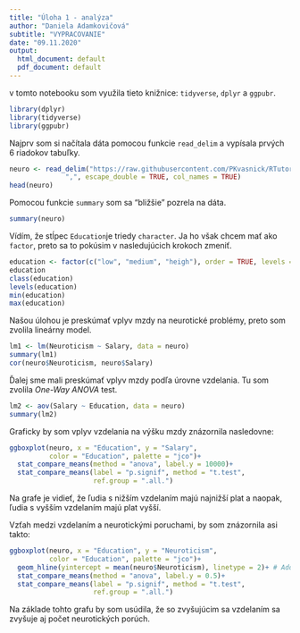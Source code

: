 ---
title: "Úloha 1 - analýza"
author: "Daniela Adamkovičová"
subtitle: "VYPRACOVANIE"
date: "09.11.2020"
output: 
  html_document: default
  pdf_document: default
---

v tomto notebooku som využila tieto knižnice: `tidyverse`, `dplyr` a `ggpubr`.

```{r message=FALSE, warning = FALSE}
library(dplyr)
library(tidyverse)
library(ggpubr)
```

Najprv som si načítala dáta pomocou funkcie `read_delim` a vypísala prvých 6 riadokov tabuľky.

```{r message=FALSE, warning = FALSE}
neuro <- read_delim("https://raw.githubusercontent.com/PKvasnick/RTutorial/master/data/Neuro.csv", 
              ",", escape_double = TRUE, col_names = TRUE)
head(neuro)
```

Pomocou funkcie `summary` som sa "bližšie" pozrela na dáta.

```{r}
summary(neuro)
```


Vídím, že stĺpec `Education`je triedy `character`. Ja ho však chcem mať ako `factor`, preto sa to pokúsim v nasledujúcich krokoch zmeniť.

```{r}
education <- factor(c("low", "medium", "heigh"), order = TRUE, levels = c("low", "medium", "heigh"))
education
class(education)
levels(education)
min(education)
max(education)
```


Našou úlohou je preskúmať vplyv mzdy na neurotické problémy, preto som zvolila lineárny model.

```{r}
lm1 <- lm(Neuroticism ~ Salary, data = neuro)
summary(lm1)
cor(neuro$Neuroticism, neuro$Salary)
```


Ďalej sme mali preskúmať vplyv mzdy podľa úrovne vzdelania. Tu som zvolila *One-Way ANOVA* test.

```{r}
lm2 <- aov(Salary ~ Education, data = neuro)
summary(lm2)
```


Graficky by som vplyv vzdelania na výšku mzdy znázornila nasledovne:

```{r}
ggboxplot(neuro, x = "Education", y = "Salary",
          color = "Education", palette = "jco")+
  stat_compare_means(method = "anova", label.y = 10000)+      
  stat_compare_means(label = "p.signif", method = "t.test",
                     ref.group = ".all.") 
```


Na grafe je vidieť, že ľudia s nižším vzdelaním majú najnižší plat a naopak, ľudia s vyšším vzdelaním majú plat vyšší.



Vzťah medzi vzdelaním a neurotickými poruchami, by som znázornila asi takto: 

```{r}
ggboxplot(neuro, x = "Education", y = "Neuroticism",
          color = "Education", palette = "jco")+
  geom_hline(yintercept = mean(neuro$Neuroticism), linetype = 2)+ # Add horizontal line at base mean
  stat_compare_means(method = "anova", label.y = 0.5)+      
  stat_compare_means(label = "p.signif", method = "t.test",
                     ref.group = ".all.")  
```


Na základe tohto grafu by som usúdila, že so zvyšujúcim sa vzdelaním sa zvyšuje aj počet neurotických porúch.

